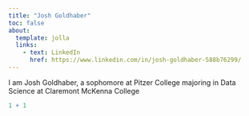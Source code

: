 ```yaml
---
title: "Josh Goldhaber"
toc: false
about:
  template: jolla
  links:
    - text: LinkedIn
      href: https://www.linkedin.com/in/josh-goldhaber-588b76299/
---
```


I am Josh Goldhaber, a sophomore at Pitzer College majoring in Data Science at Claremont McKenna College  

```r
1 + 1
```
